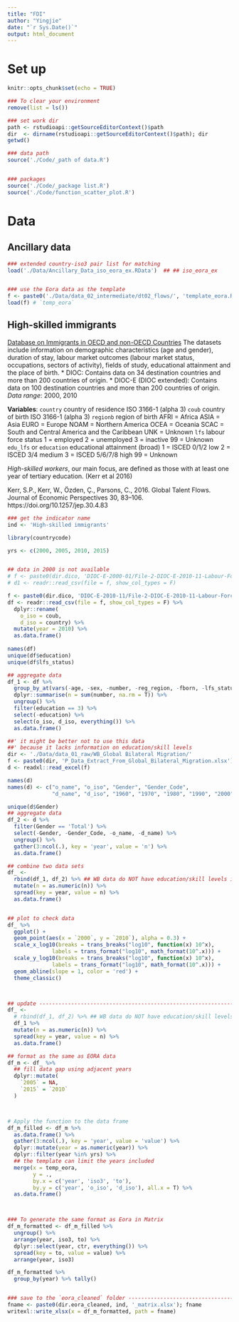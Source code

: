 ```yaml
---
title: "FDI"
author: "Yingjie"
date: "`r Sys.Date()`"
output: html_document
---
```



# Set up
```r
knitr::opts_chunk$set(echo = TRUE)

### To clear your environment 
remove(list = ls())

### set work dir
path <- rstudioapi::getSourceEditorContext()$path
dir  <- dirname(rstudioapi::getSourceEditorContext()$path); dir
getwd()

### data path 
source('./Code/_path of data.R')


### packages
source('./Code/_package list.R')
source('./Code/function_scatter_plot.R')

```


# Data

## Ancillary data
```r

### extended country-iso3 pair list for matching
load('./Data/Ancillary_Data_iso_eora_ex.RData')  ## ## iso_eora_ex


### use the Eora data as the template 
f <- paste0('./Data/data_02_intermediate/dt02_flows/', 'template_eora.RData')
load(f) # `temp_eora`
```



## High-skilled immigrants

  [Database on Immigrants in OECD and non-OECD Countries](https://www.oecd.org/en/data/datasets/database-on-immigrants-in-oecd-and-non-oecd-countries.html)
  The datasets include information on demographic characteristics (age and gender), duration of stay, labour market outcomes (labour market status, occupations, sectors of activity), fields of study, educational attainment and the place of birth.
  * DIOC: Contains data on 34 destination countries and more than 200 countries of origin.
  * DIOC-E (DIOC extended): Contains data on 100 destination countries and more than 200 countries of origin. 
    *Data range*: 2000, 2010
  
  **Variables**: 
  `country` country of residence ISO 3166-1 (alpha 3)
  `coub` country of birth ISO 3166-1 (alpha 3)
  `regionb` region of birth 
      AFRI = Africa
      ASIA = Asia
      EURO = Europe
      NOAM = Northern America
      OCEA = Oceania
      SCAC = South and Central America and the Caribbean
      UNK = Unknown
  `lfs` labour force status 
      1 = employed
      2 = unemployed
      3 = inactive
      99 = Unknown
  `edu_lfs` or `education` educational attainment (broad) 
      1 = ISCED 0/1/2       low
      2 = ISCED 3/4         medium
      3 = ISCED 5/6/7/8     high
      99 = Unknown
      
  
  *High-skilled workers*, our main focus, are defined as those with at least one year of tertiary education. (Kerr et al 2016)
  
  Kerr, S.P., Kerr, W., Özden, Ç., Parsons, C., 2016. Global Talent Flows. Journal of Economic Perspectives 30, 83–106. https://doi.org/10.1257/jep.30.4.83


```r

### get the indicator name
ind <- 'High-skilled immigrants'

library(countrycode)

yrs <- c(2000, 2005, 2010, 2015)


## data in 2000 is not available 
# f <- paste0(dir.dico, 'DIOC-E-2000-01/File-2-DIOC-E-2010-11-Labour-Force-Status.csv'); f
# d1 <- readr::read_csv(file = f, show_col_types = F)

f <- paste0(dir.dico, 'DIOC-E-2010-11/File-2-DIOC-E-2010-11-Labour-Force-Status.csv'); f
df <- readr::read_csv(file = f, show_col_types = F) %>%
  dplyr::rename(
    o_iso = coub, 
    d_iso = country) %>%
  mutate(year = 2010) %>%
  as.data.frame()
  
names(df)
unique(df$education)
unique(df$lfs_status)

## aggregate data 
df_1 <- df %>%
  group_by_at(vars(-age, -sex, -number, -reg_region, -fborn, -lfs_status)) %>%
  dplyr::summarise(n = sum(number, na.rm = T)) %>%
  ungroup() %>%
  filter(education == 3) %>%
  select(-education) %>%
  select(o_iso, d_iso, everything()) %>%
  as.data.frame()

```


```r
##' it might be better not to use this data 
##' because it lacks information on education/skill levels
dir <- './Data/data_01_raw/WB_Global Bilateral Migration/'
f <- paste0(dir, 'P_Data_Extract_From_Global_Bilateral_Migration.xlsx'); f
d <- readxl::read_excel(f) 

names(d) 
names(d) <- c("o_name", "o_iso", "Gender", "Gender_Code", 
              "d_name", "d_iso", "1960", "1970", "1980", "1990", "2000")

unique(d$Gender)
## aggregate data 
df_2 <- d %>%
  filter(Gender == 'Total') %>%
  select(-Gender, -Gender_Code, -o_name, -d_name) %>%
  ungroup() %>%
  gather(3:ncol(.), key = 'year', value = 'n') %>%
  as.data.frame()
```



```r

## combine two data sets
df_ <- 
  rbind(df_1, df_2) %>% ## WB data do NOT have education/skill levels information
  mutate(n = as.numeric(n)) %>%
  spread(key = year, value = n) %>%
  as.data.frame()


## plot to check data
df_ %>%
  ggplot() +
  geom_point(aes(x = `2000`, y = `2010`), alpha = 0.3) +
  scale_x_log10(breaks = trans_breaks("log10", function(x) 10^x),
              labels = trans_format("log10", math_format(10^.x))) +
  scale_y_log10(breaks = trans_breaks("log10", function(x) 10^x),
              labels = trans_format("log10", math_format(10^.x))) +
  geom_abline(slope = 1, color = 'red') +
  theme_classic()



## update ------------------------------------------------------------------------------
df_ <- 
  # rbind(df_1, df_2) %>% ## WB data do NOT have education/skill levels information  
  df_1 %>%
  mutate(n = as.numeric(n)) %>%
  spread(key = year, value = n) %>%
  as.data.frame()
```



```r

## format as the same as EORA data
df_m <- df_ %>%
  ## fill data gap using adjacent years
  dplyr::mutate(
    `2005` = NA,
    `2015` = `2010`
  )



# Apply the function to the data frame
df_m_filled <- df_m %>%
  as.data.frame() %>%
  gather(3:ncol(.), key = 'year', value = 'value') %>%
  dplyr::mutate(year = as.numeric(year)) %>%
  dplyr::filter(year %in% yrs) %>%
  ## the template can limit the years included
  merge(x = temp_eora,
        y = .,
        by.x = c('year', 'iso3', 'to'),
        by.y = c('year', 'o_iso', 'd_iso'), all.x = T) %>%
  as.data.frame()



### To generate the same format as Eora in Matrix
df_m_formatted <- df_m_filled %>%
  ungroup() %>%
  arrange(year, iso3, to) %>%
  dplyr::select(year, ctr, everything()) %>%
  spread(key = to, value = value) %>%
  arrange(year, iso3)

df_m_formatted %>%
  group_by(year) %>% tally()


### save to the `eora_cleaned` folder ----------------------------------------------------
fname <- paste0(dir.eora_cleaned, ind, '_matrix.xlsx'); fname
writexl::write_xlsx(x = df_m_formatted, path = fname)
```





